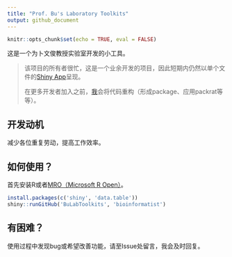 ```yaml
---
title: "Prof. Bu's Laboratory Toolkits"
output: github_document
---
```


```r
knitr::opts_chunk$set(echo = TRUE, eval = FALSE)
```

这是一个为卜文俊教授实验室开发的小工具。

> 该项目的所有者很忙，这是一个业余开发的项目，因此短期内仍然以单个文件的[Shiny App](https://shiny.rstudio.com/)呈现。
>
> 在更多开发者加入之前，[我](http://icannotendure.space)会将代码重构（形成package、应用packrat等等）。

## 开发动机

减少各位重复劳动，提高工作效率。

## 如何使用？

首先安装R或者[MRO（Microsoft R Open）](https://mran.microsoft.com/)。

```r
install.packages(c('shiny', 'data.table'))
shiny::runGitHub('BuLabToolkits', 'bioinformatist')
```

## 有困难？

使用过程中发现bug或希望改善功能，请至Issue处留言，我会及时回复。